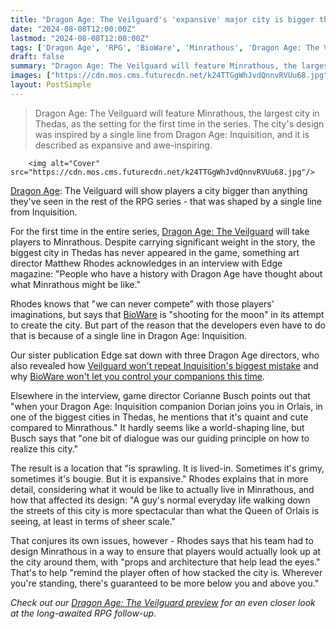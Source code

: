 ```yaml
---
title: "Dragon Age: The Veilguard's 'expansive' major city is bigger than anything else in the RPG series, but it only got that way because of a single line from Inquisition"
date: "2024-08-08T12:00:00Z"
lastmod: "2024-08-08T12:00:00Z"
tags: ['Dragon Age', 'RPG', 'BioWare', 'Minrathous', 'Dragon Age: The Veilguard']
draft: false
summary: "Dragon Age: The Veilguard will feature Minrathous, the largest city in Thedas, as the setting for the first time in the series. The city's design was inspired by a single line from Dragon Age: Inquisition, and it is described as expansive and awe-inspiring."
images: ["https://cdn.mos.cms.futurecdn.net/k24TTGgWhJvdQnnvRVUu68.jpg"]
layout: PostSimple
---
```

> Dragon Age: The Veilguard will feature Minrathous, the largest city in Thedas, as the setting for the first time in the series. The city's design was inspired by a single line from Dragon Age: Inquisition, and it is described as expansive and awe-inspiring.


        <img alt="Cover" src="https://cdn.mos.cms.futurecdn.net/k24TTGgWhJvdQnnvRVUu68.jpg"/>
        
[Dragon Age](https://www.gamesradar.com/tag/dragon-age/): The Veilguard will show players a city bigger than anything they've seen in the rest of the RPG series - that was shaped by a single line from Inquisition.

For the first time in the entire series, [Dragon Age: The Veilguard](https://www.gamesradar.com/dragon-age-4-confirmed-release-date-solas-wishlist-news/) will take players to Minrathous. Despite carrying significant weight in the story, the biggest city in Thedas has never appeared in the game, something art director Matthew Rhodes acknowledges in an interview with Edge magazine: "People who have a history with Dragon Age have thought about what Minrathous might be like."

Rhodes knows that "we can never compete" with those players' imaginations, but says that [BioWare](https://www.gamesradar.com/tag/bioware/) is "shooting for the moon" in its attempt to create the city. But part of the reason that the developers even have to do that is because of a single line in Dragon Age: Inquisition.



Our sister publication Edge sat down with three Dragon Age directors, who also revealed how [Veilguard won't repeat Inquisition's biggest mistake](https://www.gamesradar.com/games/dragon-age/dragon-age-the-veilguard-director-says-the-rpg-wont-repeat-inquisitions-most-infamous-mistake-you-spent-ten-hours-in-the-hinterlands/) and why [BioWare won't let you control your companions this time](https://www.gamesradar.com/games/dragon-age/dragon-age-the-veilguard-wont-let-you-control-your-companions-because-you-cant-handle-it-this-is-a-much-higher-actions-per-minute-game/).

Elsewhere in the interview, game director Corianne Busch points out that "when your Dragon Age: Inquisition companion Dorian joins you in Orlais, in one of the biggest cities in Thedas, he mentions that it's quaint and cute compared to Minrathous." It hardly seems like a world-shaping line, but Busch says that "one bit of dialogue was our guiding principle on how to realize this city."

The result is a location that "is sprawling. It is lived-in. Sometimes it's grimy, sometimes it's bougie. But it is expansive." Rhodes explains that in more detail, considering what it would be like to actually live in Minrathous, and how that affected its design: "A guy's normal everyday life walking down the streets of this city is more spectacular than what the Queen of Orlais is seeing, at least in terms of sheer scale."

That conjures its own issues, however - Rhodes says that his team had to design Minrathous in a way to ensure that players would actually look up at the city around them, with "props and architecture that help lead the eyes." That's to help "remind the player often of how stacked the city is. Wherever you're standing, there's guaranteed to be more below you and above you."

*Check out our *[<em>Dragon Age: The Veilguard preview</em>](https://www.gamesradar.com/games/dragon-age/dragon-age-the-veilguard-preview-june-2024/)* for an even closer look at the long-awaited RPG follow-up.*
        